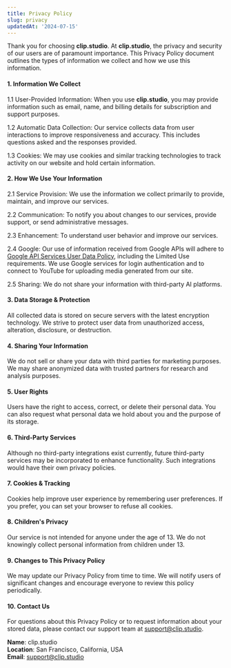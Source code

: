 ```yaml
---
title: Privacy Policy
slug: privacy
updatedAt: '2024-07-15'
---
```


Thank you for choosing **clip.studio**. At **clip.studio**, the privacy and security of our users are of paramount importance. This Privacy Policy document outlines the types of information we collect and how we use this information.

#### 1. Information We Collect

1.1 User-Provided Information: When you use **clip.studio**, you may provide information such as email, name, and billing details for subscription and support purposes.

1.2 Automatic Data Collection: Our service collects data from user interactions to improve responsiveness and accuracy. This includes questions asked and the responses provided.

1.3 Cookies: We may use cookies and similar tracking technologies to track activity on our website and hold certain information.

#### 2. How We Use Your Information

2.1 Service Provision: We use the information we collect primarily to provide, maintain, and improve our services.

2.2 Communication: To notify you about changes to our services, provide support, or send administrative messages.

2.3 Enhancement: To understand user behavior and improve our services.

2.4 Google: Our use of information received from Google APIs will adhere to [Google API Services User Data Policy](https://developers.google.com/terms/api-services-user-data-policy), including the Limited Use requirements. We use Google services for login authentication and to connect to YouTube for uploading media generated from our site.

2.5 Sharing: We do not share your information with third-party AI platforms.

#### 3. Data Storage & Protection

All collected data is stored on secure servers with the latest encryption technology. We strive to protect user data from unauthorized access, alteration, disclosure, or destruction.

#### 4. Sharing Your Information

We do not sell or share your data with third parties for marketing purposes. We may share anonymized data with trusted partners for research and analysis purposes.

#### 5. User Rights

Users have the right to access, correct, or delete their personal data. You can also request what personal data we hold about you and the purpose of its storage.

#### 6. Third-Party Services

Although no third-party integrations exist currently, future third-party services may be incorporated to enhance functionality. Such integrations would have their own privacy policies.

#### 7. Cookies & Tracking

Cookies help improve user experience by remembering user preferences. If you prefer, you can set your browser to refuse all cookies.

#### 8. Children's Privacy

Our service is not intended for anyone under the age of 13. We do not knowingly collect personal information from children under 13.

#### 9. Changes to This Privacy Policy

We may update our Privacy Policy from time to time. We will notify users of significant changes and encourage everyone to review this policy periodically.

#### 10. Contact Us

For questions about this Privacy Policy or to request information about your stored data, please contact our support team at support@clip.studio.

**Name**: clip.studio \
**Location**: San Francisco, California, USA \
**Email**: support@clip.studio
